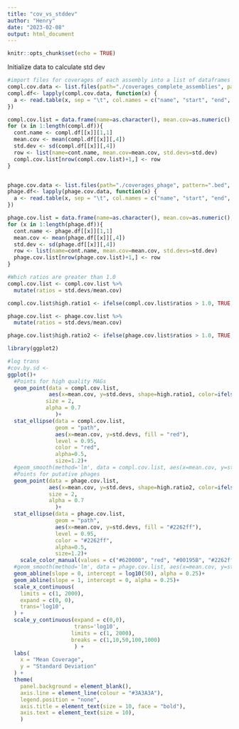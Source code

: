 ```yaml
---
title: "cov_vs_stddev"
author: "Henry"
date: "2023-02-08"
output: html_document
---
```


```r
knitr::opts_chunk$set(echo = TRUE)
```

Initialize data to calculate std dev
```r
#import files for coverages of each assembly into a list of dataframes
compl.cov.data <- list.files(path="./coverages_complete_assemblies", pattern=".bed", full.names=TRUE, recursive=FALSE)
compl.df<- lapply(compl.cov.data, function(x) {
  a <- read.table(x, sep = "\t", col.names = c("name", "start", "end", "mean_cov"), colClasses = c("character", "numeric", "numeric", "numeric"))
})

compl.cov.list = data.frame(name=as.character(), mean.cov=as.numeric(), std.devs=as.numeric(), conf.min=as.numeric(), conf.max=as.numeric())
for (x in 1:length(compl.df)){
  cont.name <- compl.df[[x]][1,1]
  mean.cov <- mean(compl.df[[x]][,4])
  std.dev <- sd(compl.df[[x]][,4])
  row <- list(name=cont.name, mean.cov=mean.cov, std.devs=std.dev)
  compl.cov.list[nrow(compl.cov.list)+1,] <- row
}


phage.cov.data <- list.files(path="./coverages_phage", pattern=".bed", full.names=TRUE, recursive=FALSE)
phage.df<- lapply(phage.cov.data, function(x) {
  a <- read.table(x, sep = "\t", col.names = c("name", "start", "end", "mean_cov"), colClasses = c("character", "numeric", "numeric", "numeric"))
})

phage.cov.list = data.frame(name=as.character(), mean.cov=as.numeric(), std.devs=as.numeric())
for (x in 1:length(phage.df)){
  cont.name <- phage.df[[x]][1,1]
  mean.cov <- mean(phage.df[[x]][,4])
  std.dev <- sd(phage.df[[x]][,4])
  row <- list(name=cont.name, mean.cov=mean.cov, std.devs=std.dev)
  phage.cov.list[nrow(phage.cov.list)+1,] <- row
}

#Which ratios are greater than 1.0
compl.cov.list <- compl.cov.list %>% 
  mutate(ratios = std.devs/mean.cov)

compl.cov.list$high.ratio1 <- ifelse(compl.cov.list$ratios > 1.0, TRUE, FALSE)

phage.cov.list <- phage.cov.list %>% 
  mutate(ratios = std.devs/mean.cov)

phage.cov.list$high.ratio2 <- ifelse(phage.cov.list$ratios > 1.0, TRUE, FALSE)
```


```r
library(ggplot2)

#log trans
#cov.by.sd <- 
ggplot()+
  #Points for high quality MAGs
  geom_point(data = compl.cov.list, 
             aes(x=mean.cov, y=std.devs, shape=high.ratio1, color=ifelse(high.ratio1, "#00195B", "#2262ff")), 
            size = 2,
            alpha = 0.7
               )+
  stat_ellipse(data = compl.cov.list,
               geom = "path",
               aes(x=mean.cov, y=std.devs, fill = "red"),
               level = 0.95,
               color = "red",
               alpha=0.5,
               size=1.2)+
  #geom_smooth(method='lm', data = compl.cov.list, aes(x=mean.cov, y=std.devs),formula= y~x, color = "red")+
  #Points for putative phages
  geom_point(data = phage.cov.list, 
             aes(x=mean.cov, y=std.devs, shape=high.ratio2, color=ifelse(high.ratio2, "#620000", "red")), 
             size = 2,
             alpha = 0.7
               )+
  stat_ellipse(data = phage.cov.list,
               geom = "path",
               aes(x=mean.cov, y=std.devs, fill = "#2262ff"),
               level = 0.95,
               color = "#2262ff",
               alpha=0.5,
               size=1.2)+
    scale_color_manual(values = c("#620000", "red", "#00195B", "#2262ff")) +
  #geom_smooth(method='lm', data = phage.cov.list, aes(x=mean.cov, y=std.devs),formula= y~x)+
  geom_abline(slope = 0, intercept = log10(50), alpha = 0.25)+
  geom_abline(slope = 1, intercept = 0, alpha = 0.25)+
  scale_x_continuous(
    limits = c(1, 2000),
    expand = c(0, 0),
    trans='log10',
  ) +
  scale_y_continuous(expand = c(0,0),
                     trans='log10',
                    limits = c(1, 2000),
                    breaks = c(1,10,50,100,1000)
                     ) +
  labs(
    x = "Mean Coverage",
    y = "Standard Deviation"
  ) +
  theme(
    panel.background = element_blank(),
    axis.line = element_line(colour = "#3A3A3A"),
    legend.position = "none",
    axis.title = element_text(size = 10, face = "bold"),
    axis.text = element_text(size = 10),
    )
```
